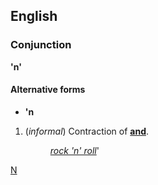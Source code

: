 ==English==
===Conjunction===
''' 'n' '''

====Alternative forms====
*''' 'n '''

#(''informal'') Contraction of '''[[and]]'''.
#:''[[rock 'n' roll]]'''

[[Category:English contractions|N]]